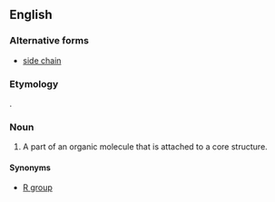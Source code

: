 ==English==
{{wikipedia}}

===Alternative forms===
* [[side chain]]

===Etymology===
{{compound|side|chain}}.

===Noun===
{{en-noun}}

# {{context|organic chemistry}} A part of an organic molecule that is attached to a core structure.

====Synonyms====
* [[R group]]